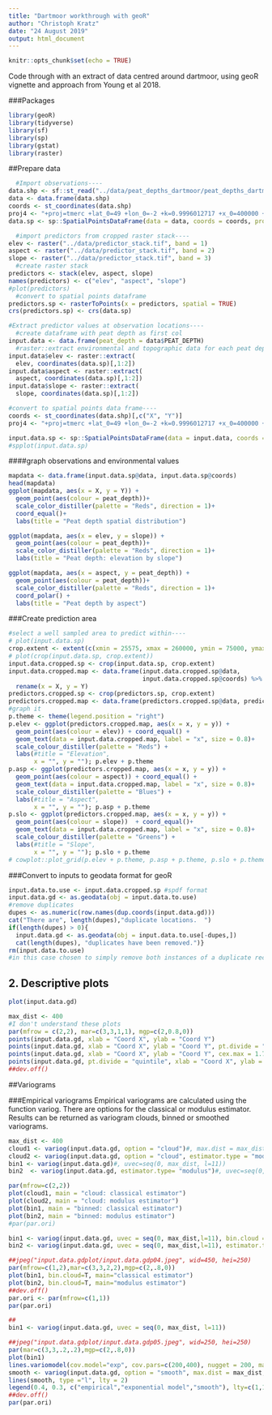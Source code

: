 ```yaml
---
title: "Dartmoor workthrough with geoR"
author: "Christoph Kratz"
date: "24 August 2019"
output: html_document
---
```


```r
knitr::opts_chunk$set(echo = TRUE)
```



Code through with an extract of data centred around dartmoor, using geoR vignette and approach from Young et al 2018.

###Packages
```r
library(geoR)
library(tidyverse)
library(sf)
library(sp)
library(gstat)
library(raster)
```

##Prepare data

```r
  #Import observations----
data.shp <- sf::st_read("../data/peat_depths_dartmoor/peat_depths_dartmoor.shp")
data <- data.frame(data.shp)
coords <- st_coordinates(data.shp)
proj4 <- "+proj=tmerc +lat_0=49 +lon_0=-2 +k=0.9996012717 +x_0=400000 +y_0=-100000 +datum=OSGB36 +units=m +no_defs"
data.sp <- sp::SpatialPointsDataFrame(data = data, coords = coords, proj4string = CRS(proj4))

  #import predictors from cropped raster stack----
elev <- raster("../data/predictor_stack.tif", band = 1)
aspect <- raster("../data/predictor_stack.tif", band = 2)
slope <- raster("../data/predictor_stack.tif", band = 3)
  #create raster stack
predictors <- stack(elev, aspect, slope)
names(predictors) <- c("elev", "aspect", "slope")
#plot(predictors)
  #convert to spatial points dataframe
predictors.sp <- rasterToPoints(x = predictors, spatial = TRUE)
crs(predictors.sp) <- crs(data.sp)

#Extract predictor values at observation locations----
  #create dataframe with peat depth as first col
input.data <- data.frame(peat_depth = data$PEAT_DEPTH)
  #raster::extract environmental and topographic data for each peat depth measurement
input.data$elev <- raster::extract(
  elev, coordinates(data.sp)[,1:2])
input.data$aspect <- raster::extract(
  aspect, coordinates(data.sp)[,1:2])
input.data$slope <- raster::extract(
  slope, coordinates(data.sp)[,1:2])

#convert to spatial points data frame----
coords <- st_coordinates(data.shp)[,c("X", "Y")]
proj4 <- "+proj=tmerc +lat_0=49 +lon_0=-2 +k=0.9996012717 +x_0=400000 +y_0=-100000 +datum=OSGB36 +units=m +no_defs"

input.data.sp <- sp::SpatialPointsDataFrame(data = input.data, coords = coords, proj4string = CRS(proj4))
#spplot(input.data.sp)
```


####graph observations and environmental values

```r
mapdata <- data.frame(input.data.sp@data, input.data.sp@coords)
head(mapdata)
ggplot(mapdata, aes(x = X, y = Y)) +
  geom_point(aes(colour = peat_depth))+
  scale_color_distiller(palette = "Reds", direction = 1)+
  coord_equal()+
  labs(title = "Peat depth spatial distribution")

ggplot(mapdata, aes(x = elev, y = slope)) +
  geom_point(aes(colour = peat_depth))+
  scale_color_distiller(palette = "Reds", direction = 1)+
  labs(title = "Peat depth: elevation by slope")

ggplot(mapdata, aes(x = aspect, y = peat_depth)) +
  geom_point(aes(colour = peat_depth))+
  scale_color_distiller(palette = "Reds", direction = 1)+
  coord_polar() +
  labs(title = "Peat depth by aspect")
```

###Create prediction area

```r
#select a well sampled area to predict within----
# plot(input.data.sp)
crop.extent <- extent(c(xmin = 25575, xmax = 260000, ymin = 75000, ymax = 80000))
# plot(crop(input.data.sp, crop.extent))
input.data.cropped.sp <- crop(input.data.sp, crop.extent)
input.data.cropped.map <- data.frame(input.data.cropped.sp@data, 
                                     input.data.cropped.sp@coords) %>% 
  rename(x = X, y = Y)
predictors.cropped.sp <- crop(predictors.sp, crop.extent)
predictors.cropped.map <- data.frame(predictors.cropped.sp@data, predictors.cropped.sp@coords)
#graph it
p.theme <- theme(legend.position = "right")
p.elev <- ggplot(predictors.cropped.map, aes(x = x, y = y)) +
  geom_point(aes(colour = elev)) + coord_equal() +
  geom_text(data = input.data.cropped.map, label = "x", size = 0.8)+
  scale_colour_distiller(palette = "Reds") +  
  labs(#title = "Elevation", 
       x = "", y = ""); p.elev + p.theme
p.asp <- ggplot(predictors.cropped.map, aes(x = x, y = y)) +
  geom_point(aes(colour = aspect)) + coord_equal() + 
  geom_text(data = input.data.cropped.map, label = "x", size = 0.8)+
  scale_colour_distiller(palette = "Blues") +  
  labs(#title = "Aspect", 
       x = "", y = ""); p.asp + p.theme
p.slo <- ggplot(predictors.cropped.map, aes(x = x, y = y)) +
  geom_point(aes(colour = slope))  + coord_equal()+ 
  geom_text(data = input.data.cropped.map, label = "x", size = 0.8)+
  scale_colour_distiller(palette = "Greens") +  
  labs(#title = "Slope", 
       x = "", y = ""); p.slo + p.theme
# cowplot::plot_grid(p.elev + p.theme, p.asp + p.theme, p.slo + p.theme, axis = "left", nrow = 3, labels = "")
```

###Convert to inputs to geodata format for geoR

```r
input.data.to.use <- input.data.cropped.sp #spdf format
input.data.gd <- as.geodata(obj = input.data.to.use)
#remove duplicates 
dupes <- as.numeric(row.names(dup.coords(input.data.gd)))
cat("There are", length(dupes),"duplicate locations.  ")
if(length(dupes) > 0){
  input.data.gd <- as.geodata(obj = input.data.to.use[-dupes,])
  cat(length(dupes), "duplicates have been removed.")}
rm(input.data.to.use)
#in this case chosen to simply remove both instances of a duplicate record.  If duplicate locations are an important part of data then better to use jitterDupCoords
```


## 2. Descriptive plots

```r
plot(input.data.gd)
```

```r
max_dist <- 400
#I don't understand these plots
par(mfrow = c(2,2), mar=c(3,3,1,1), mgp=c(2,0.8,0))
points(input.data.gd, xlab = "Coord X", ylab = "Coord Y")
points(input.data.gd, xlab = "Coord X", ylab = "Coord Y", pt.divide = "rank.prop")
points(input.data.gd, xlab = "Coord X", ylab = "Coord Y", cex.max = 1.7, col = gray(seq(1, 0.1, l=max_dist)), pt.divide = "equal")
points(input.data.gd, pt.divide = "quintile", xlab = "Coord X", ylab = "Coord Y")
##dev.off()

```


##Variograms

###Empirical variograms
Empirical variograms are calculated using the function variog. There are options for the classical or modulus estimator. Results can be returned as variogram clouds, binned or smoothed variograms.


```r
max_dist <- 400
cloud1 <- variog(input.data.gd, option = "cloud")#, max.dist = max_dist)
cloud2 <- variog(input.data.gd, option = "cloud", estimator.type = "modulus")#, max.dist = max_dist)
bin1 <- variog(input.data.gd)#, uvec=seq(0, max_dist, l=11))
bin2  <- variog(input.data.gd, estimator.type= "modulus")#, uvec=seq(0, max_dist, l=11))

par(mfrow=c(2,2))
plot(cloud1, main = "cloud: classical estimator")
plot(cloud2, main = "cloud: modulus estimator")
plot(bin1, main = "binned: classical estimator")
plot(bin2, main = "binned: modulus estimator")
#par(par.ori)
```
	  

	    
```r
bin1 <- variog(input.data.gd, uvec = seq(0, max_dist,l=11), bin.cloud = T)
bin2 <- variog(input.data.gd, uvec = seq(0, max_dist,l=11), estimator.type = "modulus", bin.cloud = T)

##jpeg("input.data.gdplot/input.data.gdp04.jpeg", wid=450, hei=250)
par(mfrow=c(1,2),mar=c(3,3,2,2),mgp=c(2,.8,0))
plot(bin1, bin.cloud=T, main="classical estimator")
plot(bin2, bin.cloud=T, main="modulus estimator")
##dev.off()
par.ori <- par(mfrow=c(1,1))
par(par.ori)

```



```r
##
bin1 <- variog(input.data.gd, uvec = seq(0, max_dist, l=11))

##jpeg("input.data.gdplot/input.data.gdp05.jpeg", wid=250, hei=250)
par(mar=c(3,3,.2,.2),mgp=c(2,.8,0))
plot(bin1)
lines.variomodel(cov.model="exp", cov.pars=c(200,400), nugget = 200, max.dist = max_dist, lwd = 3)
smooth <- variog(input.data.gd, option = "smooth", max.dist = max_dist, n.points = 100, kernel = "normal", band = 0.2)
lines(smooth, type ="l", lty = 2)
legend(0.4, 0.3, c("empirical","exponential model","smooth"), lty=c(1,1,2), lwd=c(1,3,1), cex=0.7)
##dev.off()
par(par.ori)

```

